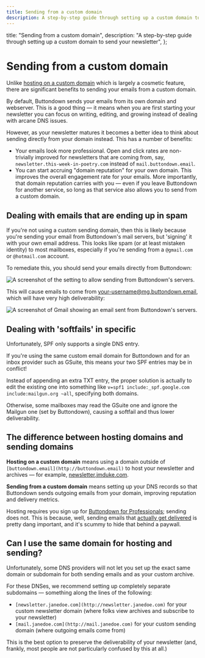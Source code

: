 ```yaml
---
title: Sending from a custom domain
description: A step-by-step guide through setting up a custom domain to send your newsletter
---
```



  title: "Sending from a custom domain",
  description:
    "A step-by-step guide through setting up a custom domain to send your newsletter",
};

# Sending from a custom domain

Unlike [hosting on a custom domain](/getting-started/hosting-on-a-custom-domain) which is largely a cosmetic
feature, there are significant benefits to sending your emails from a custom domain.

By default, Buttondown sends your emails from its own domain and webserver. This is a good thing — it means when you are first
starting your newsletter you can focus on writing, editing, and growing instead of dealing with arcane DNS issues.

However, as your newsletter matures it becomes a better idea to think about sending directly from your domain instead. This has a number of benefits:

- Your emails look more professional. Open and click rates are non-trivially improved for newsletters that are coming from, say, `newsletter.this-week-in-poetry.com` instead of `mail.buttondown.email`.
- You can start accruing "domain reputation" for your own domain. This improves the overall engagement rate for your emails. More importantly, that domain reputation carries with you — even if you leave Buttondown for another service, so long as that service also allows you to send from a custom domain.

## Dealing with emails that are ending up in spam

If you're not using a custom sending domain, then this is likely because you're sending your email from Buttondown's mail servers, but 'signing' it with your own email address. This looks like spam (or at least mistaken identity) to most mailboxes, especially if you're sending from a `@gmail.com` or `@hotmail.com` account.

To remediate this, you should send your emails directly from Buttondown:

![A screenshot of the setting to allow sending from Buttondown's servers.](/images/sending-from-buttondown.png)

This will cause emails to come from your-username@mg.buttondown.email, which will have very high deliverability:

![A screenshot of Gmail showing an email sent from Buttondown's servers.](/images/sending-from-buttondown-2.png)

## Dealing with 'softfails' in specific

Unfortunately, SPF only supports a single DNS entry.

If you're using the same custom email domain for Buttondown and for an inbox provider such as GSuite, this means your two SPF entries may be in conflict!

Instead of appending an extra TXT entry, the proper solution is actually to edit the existing one into something like `v=spf1 include:_spf.google.com include:mailgun.org ~all`, specifying both domains.

Otherwise, some mailboxes may read the GSuite one and ignore the Mailgun one (set by Buttondown), causing a softfail and thus lower deliverability.

## The difference between hosting domains and sending domains

**Hosting on a custom domain** means using a domain outside of `[buttondown.email](http://buttondown.email)` to host your newsletter and archives — for example, [newsletter.jmduke.com](http://newsletter.jmduke.com).

**Sending from a custom domain** means setting up your DNS records so that Buttondown sends outgoing emails from your domain, improving reputation and delivery metrics.

Hosting requires you sign up for [Buttondown for Professionals](http://buttondown.email/pricing); sending does not. This is because, well, sending emails that [actually get delivered](https://blog.buttondown.email/2019/05/16/sending-newsletters-that-get-delivered) is pretty dang important, and it's scummy to hide that behind a paywall.

## Can I use the same domain for hosting and sending?

Unfortunately, some DNS providers will not let you set up the exact same domain or subdomain for both sending emails and as your custom archive.

For these DNSes, we recommend setting up completely separate subdomains — something along the lines of the following:

- `[newsletter.janedoe.com](http://newsletter.janedoe.com)` for your custom newsletter domain (where folks view archives and subscribe to your newsletter)
- `[mail.janedoe.com](http://mail.janedoe.com)` for your custom sending domain (where outgoing emails come from)

This is the best option to preserve the deliverability of your newsletter (and, frankly, most people are not particularly confused by this at all.)
